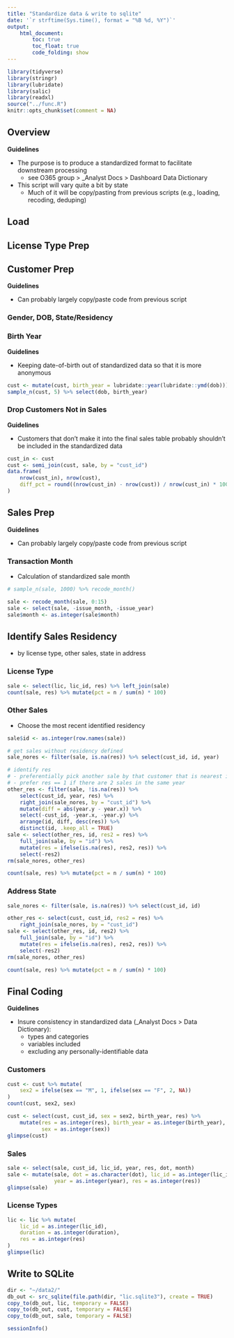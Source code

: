 ```yaml
---
title: "Standardize data & write to sqlite"
date: '`r strftime(Sys.time(), format = "%B %d, %Y")`'
output: 
    html_document:
        toc: true
        toc_float: true
        code_folding: show
---
```


```r
library(tidyverse)
library(stringr)
library(lubridate)
library(salic)
library(readxl)
source("../func.R")
knitr::opts_chunk$set(comment = NA)
```

## Overview

**Guidelines**

- The purpose is to produce a standardized format to facilitate downstream processing
    + see O365 group > _Analyst Docs > Dashboard Data Dictionary
- This script will vary quite a bit by state
    + Much of it will be copy/pasting from previous scripts (e.g., loading, recoding, deduping)

    
## Load

## License Type Prep
    
## Customer Prep

**Guidelines**

- Can probably largely copy/paste code from previous script

### Gender, DOB, State/Residency

### Birth Year

**Guidelines**

- Keeping date-of-birth out of standardized data so that it is more anonymous

```r
cust <- mutate(cust, birth_year = lubridate::year(lubridate::ymd(dob)))
sample_n(cust, 5) %>% select(dob, birth_year)
```

### Drop Customers Not in Sales

**Guidelines**

- Customers that don't make it into the final sales table probably shouldn't be included in the standardized data

```r
cust_in <- cust
cust <- semi_join(cust, sale, by = "cust_id")
data.frame(
    nrow(cust_in), nrow(cust),  
    diff_pct = round((nrow(cust_in) - nrow(cust)) / nrow(cust_in) * 100, 2)
)
```

## Sales Prep

**Guidelines**

- Can probably largely copy/paste code from previous script

### Transaction Month

- Calculation of standardized sale month

```r
# sample_n(sale, 1000) %>% recode_month()

sale <- recode_month(sale, 0:15)
sale <- select(sale, -issue_month, -issue_year)
sale$month <- as.integer(sale$month)
```

## Identify Sales Residency

- by license type, other sales, state in address

### License Type

```r
sale <- select(lic, lic_id, res) %>% left_join(sale)
count(sale, res) %>% mutate(pct = n / sum(n) * 100)
```

### Other Sales

- Choose the most recent identified residency

```r
sale$id <- as.integer(row.names(sale))

# get sales without residency defined
sale_nores <- filter(sale, is.na(res)) %>% select(cust_id, id, year)

# identify res
# - preferentially pick another sale by that customer that is nearest in year
# - prefer res == 1 if there are 2 sales in the same year
other_res <- filter(sale, !is.na(res)) %>% 
    select(cust_id, year, res) %>%
    right_join(sale_nores, by = "cust_id") %>%
    mutate(diff = abs(year.y - year.x)) %>%
    select(-cust_id, -year.x, -year.y) %>%
    arrange(id, diff, desc(res)) %>%
    distinct(id, .keep_all = TRUE)
sale <- select(other_res, id, res2 = res) %>%
    full_join(sale, by = "id") %>%
    mutate(res = ifelse(is.na(res), res2, res)) %>%
    select(-res2)
rm(sale_nores, other_res)

count(sale, res) %>% mutate(pct = n / sum(n) * 100)
```

### Address State

```r
sale_nores <- filter(sale, is.na(res)) %>% select(cust_id, id)

other_res <- select(cust, cust_id, res2 = res) %>%
    right_join(sale_nores, by = "cust_id")
sale <- select(other_res, id, res2) %>%
    full_join(sale, by = "id") %>%
    mutate(res = ifelse(is.na(res), res2, res)) %>%
    select(-res2)
rm(sale_nores, other_res)

count(sale, res) %>% mutate(pct = n / sum(n) * 100)
```

## Final Coding 

**Guidelines**

- Insure consistency in standardized data (_Analyst Docs > Data Dictionary):
    + types and categories
    + variables included
    + excluding any personally-identifiable data

### Customers

```r
cust <- cust %>% mutate(
    sex2 = ifelse(sex == "M", 1, ifelse(sex == "F", 2, NA))
)
count(cust, sex2, sex)

cust <- select(cust, cust_id, sex = sex2, birth_year, res) %>%
    mutate(res = as.integer(res), birth_year = as.integer(birth_year),
           sex = as.integer(sex))
glimpse(cust)
```

### Sales

```r
sale <- select(sale, cust_id, lic_id, year, res, dot, month)
sale <- mutate(sale, dot = as.character(dot), lic_id = as.integer(lic_id),
               year = as.integer(year), res = as.integer(res))
glimpse(sale)
```

### License Types

```r
lic <- lic %>% mutate(
    lic_id = as.integer(lic_id), 
    duration = as.integer(duration), 
    res = as.integer(res)
)
glimpse(lic)
```

## Write to SQLite

```r
dir <- "~/data2/"
db_out <- src_sqlite(file.path(dir, "lic.sqlite3"), create = TRUE)
copy_to(db_out, lic, temporary = FALSE)
copy_to(db_out, cust, temporary = FALSE)
copy_to(db_out, sale, temporary = FALSE)
```

```r
sessionInfo()
```
